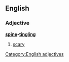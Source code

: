 ==English==

===Adjective===
'''[[spine]]-[[tingling]]'''

# {{context|idiomatic|lang=en}} [[scary]]

[[Category:English adjectives]]